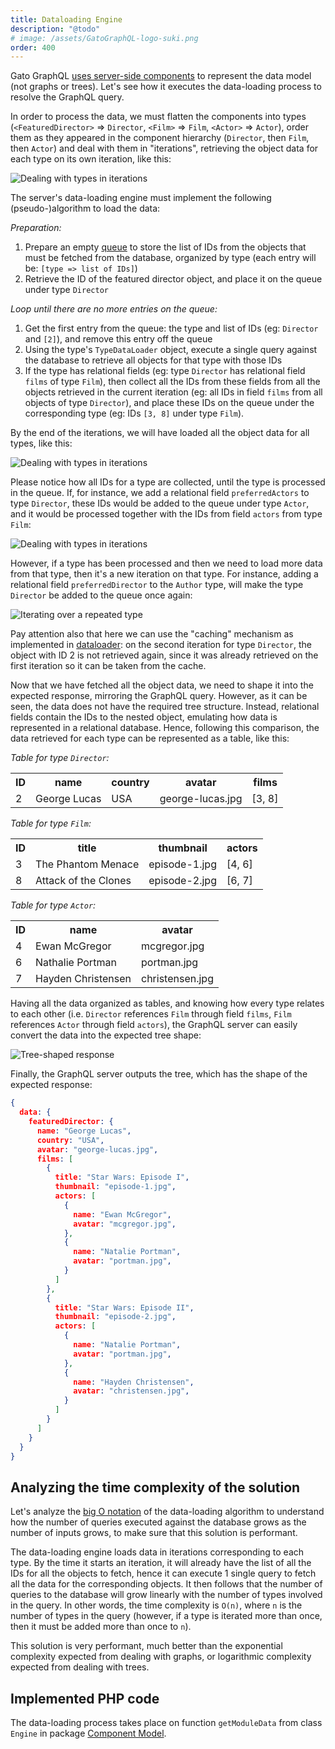 ```yaml
---
title: Dataloading Engine
description: "@todo"
# image: /assets/GatoGraphQL-logo-suki.png
order: 400
---
```


Gato GraphQL [uses server-side components](./using-components-instead-of-graphs) to represent the data model (not graphs or trees). Let's see how it executes the data-loading process to resolve the GraphQL query.

In order to process the data, we must flatten the components into types (`<FeaturedDirector>` => `Director`, `<Film>` => `Film`, `<Actor>` => `Actor`), order them as they appeared in the component hierarchy (`Director`, then `Film`, then `Actor`) and deal with them in "iterations", retrieving the object data for each type on its own iteration, like this:

![Dealing with types in iterations](/assets/architecture/featured-director-type-iterations.png)

The server's data-loading engine must implement the following (pseudo-)algorithm to load the data:

_Preparation:_

1. Prepare an empty [queue](https://en.wikipedia.org/wiki/Queue_(abstract_data_type)) to store the list of IDs from the objects that must be fetched from the database, organized by type (each entry will be: `[type => list of IDs]`)
2. Retrieve the ID of the featured director object, and place it on the queue under type `Director`

_Loop until there are no more entries on the queue:_

1. Get the first entry from the queue: the type and list of IDs (eg: `Director` and `[2]`), and remove this entry off the queue
2. Using the type's `TypeDataLoader` object, execute a single query against the database to retrieve all objects for that type with those IDs
3. If the type has relational fields (eg: type `Director` has relational field `films` of type `Film`), then collect all the IDs from these fields from all the objects retrieved in the current iteration (eg: all IDs in field `films` from all objects of type `Director`), and place these IDs on the queue under the corresponding type (eg: IDs `[3, 8]` under type `Film`).

By the end of the iterations, we will have loaded all the object data for all types, like this:

![Dealing with types in iterations](/assets/architecture/featured-director-loading-data-in-iterations.png)

Please notice how all IDs for a type are collected, until the type is processed in the queue. If, for instance, we add a relational field `preferredActors` to type `Director`, these IDs would be added to the queue under type `Actor`, and it would be processed together with the IDs from field `actors` from type `Film`:

![Dealing with types in iterations](/assets/architecture/featured-director-loading-data-extension.png)

However, if a type has been processed and then we need to load more data from that type, then it's a new iteration on that type. For instance, adding a relational field `preferredDirector` to the `Author` type, will make the type `Director` be added to the queue once again:

![Iterating over a repeated type](/assets/architecture/featured-director-loading-data-repeated.png)

Pay attention also that here we can use the "caching" mechanism as implemented in [dataloader](https://github.com/graphql/dataloader): on the second iteration for type `Director`, the object with ID 2 is not retrieved again, since it was already retrieved on the first iteration so it can be taken from the cache.

Now that we have fetched all the object data, we need to shape it into the expected response, mirroring the GraphQL query. However, as it can be seen, the data does not have the required tree structure. Instead, relational fields contain the IDs to the nested object, emulating how data is represented in a relational database. Hence, following this comparison, the data retrieved for each type can be represented as a table, like this:

_Table for type `Director`:_

<table class="table">
<tr><th>ID</th><th>name</th><th>country</th><th>avatar</th><th>films</th></tr>
<tr><td>2</td><td>George Lucas</td><td>USA</td><td>george-lucas.jpg</td><td>[3, 8]</td></tr>
</table>

_Table for type `Film`:_

<table class="table">
<tr><th>ID</th><th>title</th><th>thumbnail</th><th>actors</th></tr>
<tr><td>3</td><td>The Phantom Menace</td><td>episode-1.jpg</td><td>[4, 6]</td></tr>
<tr><td>8</td><td>Attack of the Clones</td><td>episode-2.jpg</td><td>[6, 7]</td></tr>
</table>

_Table for type `Actor`:_

<table class="table">
<tr><th>ID</th><th>name</th><th>avatar</th></tr>
<tr><td>4</td><td>Ewan McGregor</td><td>mcgregor.jpg</td></tr>
<tr><td>6</td><td>Nathalie Portman</td><td>portman.jpg</td></tr>
<tr><td>7</td><td>Hayden Christensen</td><td>christensen.jpg</td></tr>
</table>

Having all the data organized as tables, and knowing how every type relates to each other (i.e. `Director` references `Film` through field `films`, `Film` references `Actor` through field `actors`), the GraphQL server can easily convert the data into the expected tree shape:

![Tree-shaped response](/assets/architecture/featured-director-graph.png)

Finally, the GraphQL server outputs the tree, which has the shape of the expected response:

```json
{
  data: {
    featuredDirector: {
      name: "George Lucas",
      country: "USA",
      avatar: "george-lucas.jpg",
      films: [
        {
          title: "Star Wars: Episode I",
          thumbnail: "episode-1.jpg",
          actors: [
            {
              name: "Ewan McGregor",
              avatar: "mcgregor.jpg",
            },
            {
              name: "Natalie Portman",
              avatar: "portman.jpg",
            }
          ]
        },
        {
          title: "Star Wars: Episode II",
          thumbnail: "episode-2.jpg",
          actors: [
            {
              name: "Natalie Portman",
              avatar: "portman.jpg",
            },
            {
              name: "Hayden Christensen",
              avatar: "christensen.jpg",
            }
          ]
        }
      ]
    }
  }
}
```

## Analyzing the time complexity of the solution

Let's analyze the [big O notation](https://en.wikipedia.org/wiki/Big_O_notation) of the data-loading algorithm to understand how the number of queries executed against the database grows as the number of inputs grows, to make sure that this solution is performant.

The data-loading engine loads data in iterations corresponding to each type. By the time it starts an iteration, it will already have the list of all the IDs for all the objects to fetch, hence it can execute 1 single query to fetch all the data for the corresponding objects. It then follows that the number of queries to the database will grow linearly with the number of types involved in the query. In other words, the time complexity is `O(n)`, where `n` is the number of types in the query (however, if a type is iterated more than once, then it must be added more than once to `n`).

This solution is very performant, much better than the exponential complexity expected from dealing with graphs, or logarithmic complexity expected from dealing with trees.

## Implemented PHP code

The data-loading process takes place on function `getModuleData` from class `Engine` in package [Component Model](https://github.com/GatoGraphQL/GatoGraphQL/tree/master/layers/Engine/packages/component-model).
